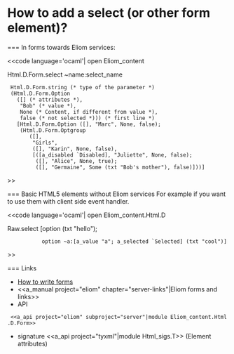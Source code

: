 =How to add a select (or other form element)?=

=== In forms towards Eliom services:

<<code language='ocaml'|
open Eliom_content

Html.D.Form.select ~name:select_name
  Html.D.Form.string (* type of the parameter *)
  (Html.D.Form.Option
    ([] (* attributes *),
     "Bob" (* value *),
     None (* Content, if different from value *),
     false (* not selected *))) (* first line *)
    [Html.D.Form.Option ([], "Marc", None, false);
     (Html.D.Form.Optgroup
        ([],
         "Girls",
         ([], "Karin", None, false),
         [([a_disabled `Disabled], "Juliette", None, false);
          ([], "Alice", None, true);
          ([], "Germaine", Some (txt "Bob's mother"), false)]))]
>>

=== Basic HTML5 elements without Eliom services
For example if you want to use them with client side event handler.

<<code language='ocaml'|
open Eliom_content.Html.D

Raw.select [option (txt "hello");
            option ~a:[a_value "a"; a_selected `Selected] (txt "cool")]
>>


=== Links

* [[wiki:manual/how-to-write-forms|How to write forms]]
* <<a_manual project="eliom" chapter="server-links"|Eliom forms and links>>
* API
  <<a_api project="eliom" subproject="server"|module Eliom_content.Html.D.Form>>
* signature <<a_api project="tyxml"|module Html_sigs.T>> (Element attributes)
